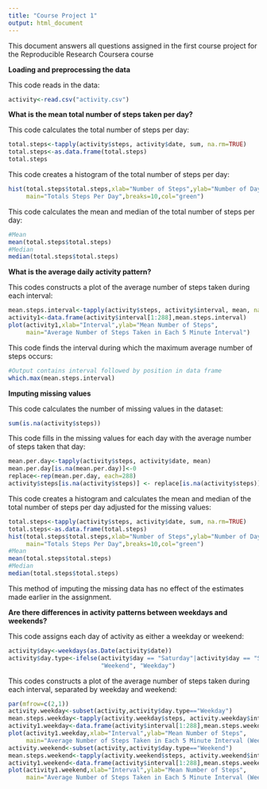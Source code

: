 ```yaml
---
title: "Course Project 1"
output: html_document
---
```


This document answers all questions assigned in the first course project for the Reproducible Research Coursera course

**Loading and preprocessing the data**

This code reads in the data:

```r
activity<-read.csv("activity.csv")
```

**What is the mean total number of steps taken per day?**

This code calculates the total number of steps per day:

```r
total.steps<-tapply(activity$steps, activity$date, sum, na.rm=TRUE)
total.steps<-as.data.frame(total.steps)
total.steps
```

This code creates a histogram of the total number of steps per day:

```r
hist(total.steps$total.steps,xlab="Number of Steps",ylab="Number of Days",
     main="Totals Steps Per Day",breaks=10,col="green")
```

This code calculates the mean and median of the total number of steps per day:

```r
#Mean
mean(total.steps$total.steps)
#Median
median(total.steps$total.steps)
```

**What is the average daily activity pattern?**

This codes constructs a plot of the average number of steps taken during each interval:

```r
mean.steps.interval<-tapply(activity$steps, activity$interval, mean, na.rm=TRUE)
activity1<-data.frame(activity$interval[1:288],mean.steps.interval)
plot(activity1,xlab="Interval",ylab="Mean Number of Steps",
     main="Average Number of Steps Taken in Each 5 Minute Interval")
```

This code finds the interval during which the maximum average number of steps occurs:

```r
#Output contains interval followed by position in data frame
which.max(mean.steps.interval)
```

**Imputing missing values**

This code calculates the number of missing values in the dataset:

```r
sum(is.na(activity$steps))
```

This code fills in the missing values for each day with the average number of steps taken that day:

```r
mean.per.day<-tapply(activity$steps, activity$date, mean)
mean.per.day[is.na(mean.per.day)]<-0
replace<-rep(mean.per.day, each=288)
activity$steps[is.na(activity$steps)] <- replace[is.na(activity$steps)]
```

This code creates a histogram and calculates the mean and median of the total number of steps per day adjusted for the missing values:

```r
total.steps<-tapply(activity$steps, activity$date, sum, na.rm=TRUE)
total.steps<-as.data.frame(total.steps)
hist(total.steps$total.steps,xlab="Number of Steps",ylab="Number of Days",
     main="Totals Steps Per Day",breaks=10,col="green")
#Mean
mean(total.steps$total.steps)
#Median
median(total.steps$total.steps)
```

This method of imputing the missing data has no effect of the estimates made earlier in the assignment.

**Are there differences in activity patterns between weekdays and weekends?**

This code assigns each day of activity as either a weekday or weekend:

```r
activity$day<-weekdays(as.Date(activity$date))
activity$day.type<-ifelse(activity$day == "Saturday"|activity$day == "Sunday",
                          "Weekend", "Weekday")
```

This codes constructs a plot of the average number of steps taken during each interval, separated by weekday and weekend:

```r
par(mfrow=c(2,1))
activity.weekday<-subset(activity,activity$day.type=="Weekday")
mean.steps.weekday<-tapply(activity.weekday$steps, activity.weekday$interval, mean)
activity1.weekday<-data.frame(activity$interval[1:288],mean.steps.weekday)
plot(activity1.weekday,xlab="Interval",ylab="Mean Number of Steps",
     main="Average Number of Steps Taken in Each 5 Minute Interval (Weekdays)")
activity.weekend<-subset(activity,activity$day.type=="Weekend")
mean.steps.weekend<-tapply(activity.weekend$steps, activity.weekend$interval, mean)
activity1.weekend<-data.frame(activity$interval[1:288],mean.steps.weekend)
plot(activity1.weekend,xlab="Interval",ylab="Mean Number of Steps",
     main="Average Number of Steps Taken in Each 5 Minute Interval (Weekends)")
```